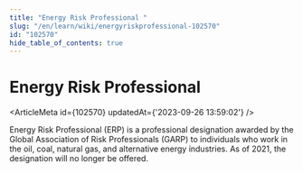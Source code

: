 ```yaml
---
title: "Energy Risk Professional "
slug: "/en/learn/wiki/energyriskprofessional-102570"
id: "102570"
hide_table_of_contents: true
---
```



# Energy Risk Professional 

<ArticleMeta id={102570} updatedAt={'2023-09-26 13:59:02'} />
<div className='border-solid border-b border-t-0 my-4 border-[var(--ifm-color-gray-300)]' />

Energy Risk Professional (ERP) is a professional designation awarded by the Global Association of Risk Professionals (GARP) to individuals who work in the oil, coal, natural gas, and alternative energy industries. As of 2021, the designation will no longer be offered.
